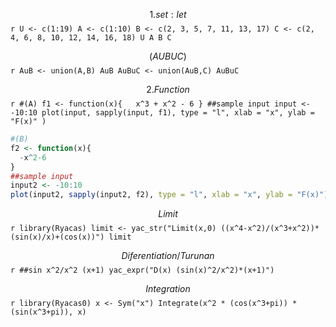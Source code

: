 $$1. set:let$$
  ```{r}
U <- c(1:19)
A <- c(1:10)
B <- c(2, 3, 5, 7, 11, 13, 17)
C <- c(2, 4, 6, 8, 10, 12, 14, 16, 18)
U
A
B
C
```

$$(A U B U C)$$
  ```{r}
AuB <- union(A,B)
AuB
AuBuC <- union(AuB,C)
AuBuC
```


$$2. Function$$
  ```{r}
#(A)
f1 <- function(x){
  x^3 + x^2 - 6
}
##sample input
input <- -10:10
plot(input, sapply(input, f1), type = "l", xlab = "x", ylab = "F(x)" )
```

```{r}
#(B)
f2 <- function(x){
  -x^2-6
}
##sample input
input2 <- -10:10
plot(input2, sapply(input2, f2), type = "l", xlab = "x", ylab = "F(x)")
```

$$Limit$$
  ```{r}
library(Ryacas)
limit <- yac_str("Limit(x,0) ((x^4-x^2)/(x^3+x^2))*(sin(x)/x)+(cos(x))")
limit
```

$$Diferentiation/Turunan$$
  ```{r}
##sin x^2/x^2 (x+1)
yac_expr("D(x) (sin(x)^2/x^2)*(x+1)")
```

$$Integration$$
  ```{r}
library(Ryacas0)
x <- Sym("x")
Integrate(x^2 * (cos(x^3+pi)) * (sin(x^3+pi)), x)
```
```{r}

```
